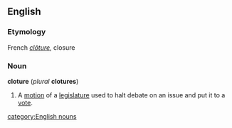==English==
===Etymology===
French ''[[clôture]]'', closure
===Noun===
{{wikipedia}}
'''cloture''' (''plural'' '''clotures''')

#A [[motion]] of a [[legislature]] used to halt debate on an issue and put it to a [[vote]].
[[category:English nouns]]